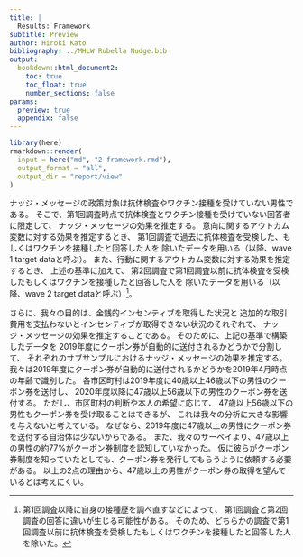```yaml
---
title: |
  Results: Framework
subtitle: Preview
author: Hiroki Kato
bibliography: ../MHLW Rubella Nudge.bib
output:
  bookdown::html_document2:
    toc: true
    toc_float: true
    number_sections: false
params:
  preview: true
  appendix: false
---
```


```r
library(here)
rmarkdown::render(
  input = here("md", "2-framework.rmd"),
  output_format = "all",
  output_dir = "report/view"
)
```

ナッジ・メッセージの政策対象は抗体検査やワクチン接種を受けていない男性である。
そこで、第1回調査時点で抗体検査とワクチン接種を受けていない回答者に限定して、
ナッジ・メッセージの効果を推定する。
意向に関するアウトカム変数に対する効果を推定するとき、
第1回調査で過去に抗体検査を受検した、もしくはワクチンを接種したと回答した人を
除いたデータを用いる（以降、wave 1 target dataと呼ぶ）。
また、行動に関するアウトカム変数に対する効果を推定するとき、
上述の基準に加えて、
第2回調査で第1回調査以前に抗体検査を受検したもしくはワクチンを接種したと回答した人を
除いたデータを用いる（以降、wave 2 target dataと呼ぶ）[^second-criterion]。

[^second-criterion]: 第1回調査以降に自身の接種歴を調べ直すなどによって、
第1回調査と第2回調査の回答に違いが生じる可能性がある。
そのため、どちらかの調査で第1回調査以前に抗体検査を受検したもしくはワクチンを接種したと回答した人を除いた。

さらに、我々の目的は、金銭的インセンティブを取得した状況と
追加的な取引費用を支払わないとインセンティブが取得できない状況のそれぞれで、
ナッジ・メッセージの効果を推定することである。
そのために、上記の基準で構築したデータを
2019年度にクーポン券が自動的に送付されるかどうかで分割して、
それぞれのサブサンプルにおけるナッジ・メッセージの効果を推定する。
我々は2019年度にクーポン券が自動的に送付されるかどうかを2019年4月時点の年齢で識別した。
各市区町村は2019年度に40歳以上46歳以下の男性のクーポン券を送付し、
2020年度以降に47歳以上56歳以下の男性のクーポン券を送付する。
ただし、市区町村の判断や本人の希望に応じて、
47歳以上56歳以下の男性もクーポン券を受け取ることはできるが、
これは我々の分析に大きな影響を与えないと考えている。
なぜなら、2019年度に47歳以上の男性にクーポン券を送付する自治体は少ないからである。
また、我々のサーベイより、47歳以上の男性の約77%がクーポン券制度を認知していなかった。
仮に彼らがクーポン券制度を知っていたとしても、クーポン券を発行してもらうように依頼する必要がある。
以上の2点の理由から、47歳以上の男性がクーポン券の取得を望んでいるとは考えにくい。